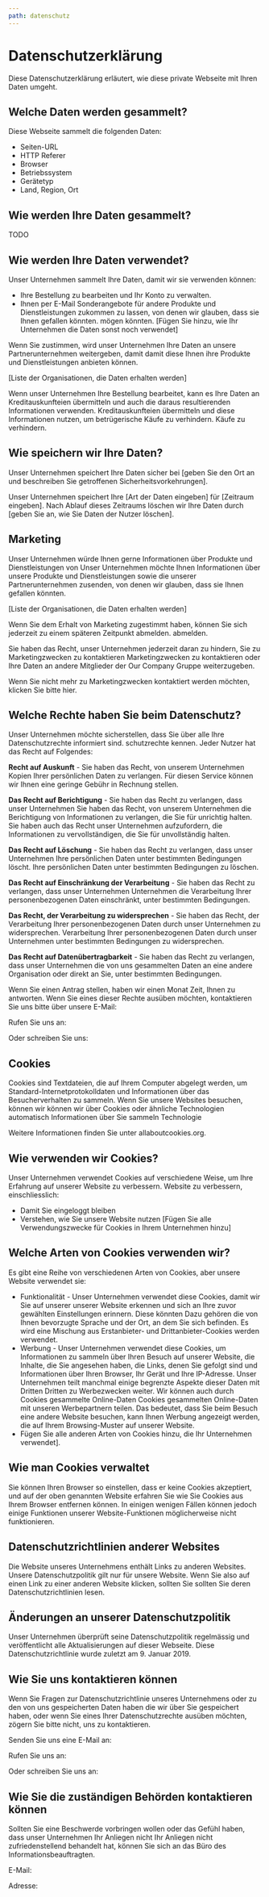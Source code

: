 ```yaml
---
path: datenschutz
---
```



<SingleColumnWithAside>
  <Fragment slot="aside">
    <TableOfContents headings={getHeadings()} />
  </Fragment>

  # Datenschutzerklärung

  Diese Datenschutzerklärung erläutert, wie diese private Webseite mit Ihren Daten umgeht.

  ## Welche Daten werden gesammelt?

  Diese Webseite sammelt die folgenden Daten:

  * Seiten-URL
  * HTTP Referer
  * Browser
  * Betriebssystem
  * Gerätetyp
  * Land, Region, Ort

  ## Wie werden Ihre Daten gesammelt?

  TODO

  ## Wie werden Ihre Daten verwendet?

  Unser Unternehmen sammelt Ihre Daten, damit wir sie verwenden können:

  * Ihre Bestellung zu bearbeiten und Ihr Konto zu verwalten.
  * Ihnen per E-Mail Sonderangebote für andere Produkte und Dienstleistungen zukommen zu lassen, von denen wir glauben, dass sie Ihnen gefallen könnten.
      mögen könnten.
  \[Fügen Sie hinzu, wie Ihr Unternehmen die Daten sonst noch verwendet\]

  Wenn Sie zustimmen, wird unser Unternehmen Ihre Daten an unsere Partnerunternehmen weitergeben, damit
  damit diese Ihnen ihre Produkte und Dienstleistungen anbieten können.

  \[Liste der Organisationen, die Daten erhalten werden\]

  Wenn unser Unternehmen Ihre Bestellung bearbeitet, kann es Ihre Daten an Kreditauskunfteien übermitteln und auch die daraus resultierenden Informationen verwenden.
  Kreditauskunfteien übermitteln und diese Informationen nutzen, um betrügerische Käufe zu verhindern.
  Käufe zu verhindern.

  ## Wie speichern wir Ihre Daten?

  Unser Unternehmen speichert Ihre Daten sicher bei \[geben Sie den Ort an und beschreiben Sie
  getroffenen Sicherheitsvorkehrungen].

  Unser Unternehmen speichert Ihre \[Art der Daten eingeben\] für \[Zeitraum eingeben\].
  Nach Ablauf dieses Zeitraums löschen wir Ihre Daten durch \[geben Sie an, wie Sie
  Daten der Nutzer löschen\].

  ## Marketing

  Unser Unternehmen würde Ihnen gerne Informationen über Produkte und Dienstleistungen von
  Unser Unternehmen möchte Ihnen Informationen über unsere Produkte und Dienstleistungen sowie die unserer Partnerunternehmen zusenden, von denen wir glauben, dass sie Ihnen gefallen könnten.

  \[Liste der Organisationen, die Daten erhalten werden\]

  Wenn Sie dem Erhalt von Marketing zugestimmt haben, können Sie sich jederzeit zu einem späteren Zeitpunkt abmelden.
  abmelden.

  Sie haben das Recht, unser Unternehmen jederzeit daran zu hindern, Sie zu Marketingzwecken zu kontaktieren
  Marketingzwecken zu kontaktieren oder Ihre Daten an andere Mitglieder der Our Company
  Gruppe weiterzugeben.

  Wenn Sie nicht mehr zu Marketingzwecken kontaktiert werden möchten, klicken Sie bitte
  hier.

  ## Welche Rechte haben Sie beim Datenschutz?

  Unser Unternehmen möchte sicherstellen, dass Sie über alle Ihre Datenschutzrechte informiert sind.
  schutzrechte kennen. Jeder Nutzer hat das Recht auf Folgendes:

  **Recht auf Auskunft** - Sie haben das Recht, von unserem Unternehmen Kopien
  Ihrer persönlichen Daten zu verlangen. Für diesen Service können wir Ihnen eine geringe Gebühr in Rechnung stellen.

  **Das Recht auf Berichtigung** - Sie haben das Recht zu verlangen, dass unser Unternehmen
  Sie haben das Recht, von unserem Unternehmen die Berichtigung von Informationen zu verlangen, die Sie für unrichtig halten. Sie haben auch das Recht
  unser Unternehmen aufzufordern, die Informationen zu vervollständigen, die Sie für unvollständig halten.

  **Das Recht auf Löschung** - Sie haben das Recht zu verlangen, dass unser Unternehmen Ihre persönlichen Daten unter bestimmten Bedingungen löscht.
  Ihre persönlichen Daten unter bestimmten Bedingungen zu löschen.

  **Das Recht auf Einschränkung der Verarbeitung** - Sie haben das Recht zu verlangen, dass unser Unternehmen
  Unternehmen die Verarbeitung Ihrer personenbezogenen Daten einschränkt, unter bestimmten
  Bedingungen.

  **Das Recht, der Verarbeitung zu widersprechen** - Sie haben das Recht, der Verarbeitung Ihrer personenbezogenen Daten durch unser Unternehmen zu widersprechen.
  Verarbeitung Ihrer personenbezogenen Daten durch unser Unternehmen unter bestimmten Bedingungen zu widersprechen.

  **Das Recht auf Datenübertragbarkeit** - Sie haben das Recht zu verlangen, dass unser
  Unternehmen die von uns gesammelten Daten an eine andere Organisation oder
  direkt an Sie, unter bestimmten Bedingungen.

  Wenn Sie einen Antrag stellen, haben wir einen Monat Zeit, Ihnen zu antworten. Wenn Sie
  eines dieser Rechte ausüben möchten, kontaktieren Sie uns bitte über unsere E-Mail:

  Rufen Sie uns an:

  Oder schreiben Sie uns:

  ## Cookies

  Cookies sind Textdateien, die auf Ihrem Computer abgelegt werden, um Standard-Internetprotokolldaten
  und Informationen über das Besucherverhalten zu sammeln. Wenn Sie unsere Websites besuchen, können wir
  können wir über Cookies oder ähnliche Technologien automatisch Informationen über Sie sammeln
  Technologie

  Weitere Informationen finden Sie unter allaboutcookies.org.

  ## Wie verwenden wir Cookies?

  Unser Unternehmen verwendet Cookies auf verschiedene Weise, um Ihre Erfahrung auf unserer Website zu verbessern.
  Website zu verbessern, einschliesslich:

  * Damit Sie eingeloggt bleiben
  * Verstehen, wie Sie unsere Website nutzen
  \[Fügen Sie alle Verwendungszwecke für Cookies in Ihrem Unternehmen hinzu]

  ## Welche Arten von Cookies verwenden wir?

  Es gibt eine Reihe von verschiedenen Arten von Cookies, aber unsere Website verwendet sie:

  * Funktionalität - Unser Unternehmen verwendet diese Cookies, damit wir Sie auf unserer
      unserer Website erkennen und sich an Ihre zuvor gewählten Einstellungen erinnern. Diese könnten
      Dazu gehören die von Ihnen bevorzugte Sprache und der Ort, an dem Sie sich befinden. Es wird eine Mischung aus
      Erstanbieter- und Drittanbieter-Cookies werden verwendet.
  * Werbung - Unser Unternehmen verwendet diese Cookies, um Informationen zu sammeln über
      Ihren Besuch auf unserer Website, die Inhalte, die Sie angesehen haben, die Links, denen Sie gefolgt sind
      und Informationen über Ihren Browser, Ihr Gerät und Ihre IP-Adresse. Unser
      Unternehmen teilt manchmal einige begrenzte Aspekte dieser Daten mit Dritten
      Dritten zu Werbezwecken weiter. Wir können auch durch Cookies gesammelte Online-Daten
      Cookies gesammelten Online-Daten mit unseren Werbepartnern teilen. Das bedeutet, dass Sie beim Besuch
      eine andere Website besuchen, kann Ihnen Werbung angezeigt werden, die auf Ihrem
      Browsing-Muster auf unserer Website.
  * Fügen Sie alle anderen Arten von Cookies hinzu, die Ihr Unternehmen verwendet].

  ## Wie man Cookies verwaltet

  Sie können Ihren Browser so einstellen, dass er keine Cookies akzeptiert, und auf der oben genannten Website erfahren Sie
  wie Sie Cookies aus Ihrem Browser entfernen können. In einigen wenigen Fällen können jedoch einige Funktionen unserer
  Website-Funktionen möglicherweise nicht funktionieren.

  ## Datenschutzrichtlinien anderer Websites

  Die Website unseres Unternehmens enthält Links zu anderen Websites. Unsere Datenschutzpolitik
  gilt nur für unsere Website. Wenn Sie also auf einen Link zu einer anderen Website klicken, sollten Sie
  sollten Sie deren Datenschutzrichtlinien lesen.

  ## Änderungen an unserer Datenschutzpolitik

  Unser Unternehmen überprüft seine Datenschutzpolitik regelmässig und veröffentlicht alle
  Aktualisierungen auf dieser Webseite. Diese Datenschutzrichtlinie wurde zuletzt am 9. Januar
  2019.

  ## Wie Sie uns kontaktieren können

  Wenn Sie Fragen zur Datenschutzrichtlinie unseres Unternehmens oder zu den von uns gespeicherten Daten haben
  die wir über Sie gespeichert haben, oder wenn Sie eines Ihrer Datenschutzrechte ausüben möchten,
  zögern Sie bitte nicht, uns zu kontaktieren.

  Senden Sie uns eine E-Mail an:

  Rufen Sie uns an:

  Oder schreiben Sie uns an:

  ## Wie Sie die zuständigen Behörden kontaktieren können

  Sollten Sie eine Beschwerde vorbringen wollen oder das Gefühl haben, dass unser Unternehmen Ihr Anliegen nicht
  Ihr Anliegen nicht zufriedenstellend behandelt hat, können Sie sich an das
  Büro des Informationsbeauftragten.

  E-Mail:

  Adresse:

</SingleColumnWithAside>
